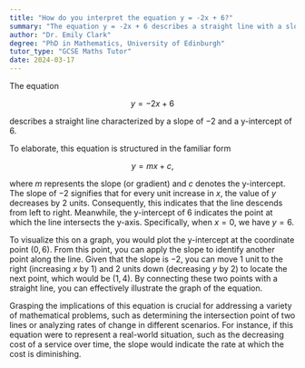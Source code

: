 ```yaml
---
title: "How do you interpret the equation y = -2x + 6?"
summary: "The equation y = -2x + 6 describes a straight line with a slope of -2 and a y-intercept at 6."
author: "Dr. Emily Clark"
degree: "PhD in Mathematics, University of Edinburgh"
tutor_type: "GCSE Maths Tutor"
date: 2024-03-17
---
```


The equation 

$$
y = -2x + 6
$$ 

describes a straight line characterized by a slope of $-2$ and a y-intercept of $6$.

To elaborate, this equation is structured in the familiar form 

$$
y = mx + c,
$$ 

where $m$ represents the slope (or gradient) and $c$ denotes the y-intercept. The slope of $-2$ signifies that for every unit increase in $x$, the value of $y$ decreases by $2$ units. Consequently, this indicates that the line descends from left to right. Meanwhile, the y-intercept of $6$ indicates the point at which the line intersects the y-axis. Specifically, when $x = 0$, we have $y = 6$.

To visualize this on a graph, you would plot the y-intercept at the coordinate point $(0, 6)$. From this point, you can apply the slope to identify another point along the line. Given that the slope is $-2$, you can move $1$ unit to the right (increasing $x$ by $1$) and $2$ units down (decreasing $y$ by $2$) to locate the next point, which would be $(1, 4)$. By connecting these two points with a straight line, you can effectively illustrate the graph of the equation.

Grasping the implications of this equation is crucial for addressing a variety of mathematical problems, such as determining the intersection point of two lines or analyzing rates of change in different scenarios. For instance, if this equation were to represent a real-world situation, such as the decreasing cost of a service over time, the slope would indicate the rate at which the cost is diminishing.
    